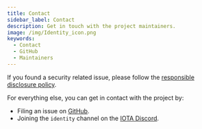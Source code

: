 ```yaml
---
title: Contact
sidebar_label: Contact
description: Get in touch with the project maintainers.
image: /img/Identity_icon.png
keywords:
  - Contact
  - GitHub
  - Maintainers
---
```


<Announcement />

If you found a security related issue, please follow the [responsible disclosure policy](https://github.com/iotaledger/identity.rs/security/policy).

For everything else, you can get in contact with the project by:

- Filing an issue on [GitHub](https://github.com/iotaledger/identity.rs).
- Joining the `identity` channel on the [IOTA Discord](https://discord.iota.org/).
